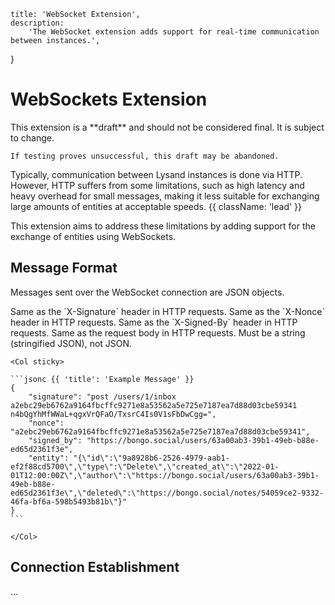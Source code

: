     title: 'WebSocket Extension',
    description:
        'The WebSocket extension adds support for real-time communication between instances.',
}

# WebSockets Extension

<Note>
    This extension is a **draft** and should not be considered final. It is subject to change.

    If testing proves unsuccessful, this draft may be abandoned.
</Note>

Typically, communication between Lysand instances is done via HTTP. However, HTTP suffers from some limitations, such as high latency and heavy overhead for small messages, making it less suitable for exchanging large amounts of entities at acceptable speeds. {{ className: 'lead' }}

This extension aims to address these limitations by adding support for the exchange of entities using WebSockets.

## Message Format

Messages sent over the WebSocket connection are JSON objects.

<Row>
    <Col>
        <Properties>
            <Property name="signature" type="string" required={true}>
                Same as the `X-Signature` header in HTTP requests.
            </Property>
            <Property name="nonce" type="string" required={true}>
                Same as the `X-Nonce` header in HTTP requests.
            </Property>
            <Property name="signed_by" type="URI" required={true}>
                Same as the `X-Signed-By` header in HTTP requests.
            </Property>
            <Property name="entity" type="Entity" required={true} typeLink="/entities/entity">
                Same as the request body in HTTP requests. Must be a string (stringified JSON), not JSON.
            </Property>
        </Properties>
    </Col>

    <Col sticky>

    ```jsonc {{ 'title': 'Example Message' }}
    {
        "signature": "post /users/1/inbox a2ebc29eb6762a9164fbcffc9271e8a53562a5e725e7187ea7d88d03cbe59341 n4bQgYhMfWWaL+qgxVrQFaO/TxsrC4Is0V1sFbDwCgg=",
        "nonce": "a2ebc29eb6762a9164fbcffc9271e8a53562a5e725e7187ea7d88d03cbe59341",
        "signed_by": "https://bongo.social/users/63a00ab3-39b1-49eb-b88e-ed65d2361f3e",
        "entity": "{\"id\":\"9a8928b6-2526-4979-aab1-ef2f88cd5700\",\"type\":\"Delete\",\"created_at\":\"2022-01-01T12:00:00Z\",\"author\":\"https://bongo.social/users/63a00ab3-39b1-49eb-b88e-ed65d2361f3e\",\"deleted\":\"https://bongo.social/notes/54059ce2-9332-46fa-bf6a-598b5493b81b\"}"
    }
    ```

    </Col>
</Row>

## Connection Establishment

...